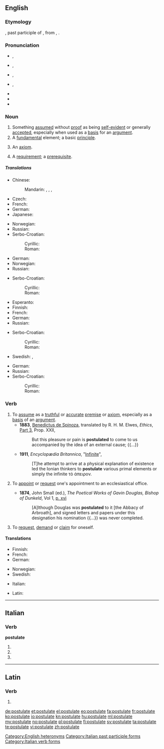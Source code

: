 ==English==
{{was wotd|2008|September|18}}
{{wikipedia}}

===Etymology===
{{etyl|ML.}} {{term|postulātum}}, past participle of {{term|postulare|postulāre|lang=la|to assume" later "to appoint or request ecclesiastical appointment|lang=la}}, from {{etyl|la}}, {{term|postulo|postulō|request|lang=la}}.

===Pronunciation===
* {{a|UK|noun}} {{IPA|/ˈpɒs.tjʊ.lət/}}, {{X-SAMPA|/"pQs.tjU.l@t/}}
* {{a|UK|verb}} {{IPA|/ˈpɒs.tjʊ.leɪt/}}, {{X-SAMPA|/"pQs.tjU.leIt/}}
* {{a|US|noun}} {{IPA|/ˈpɑs.tʃə.lət /|/ˈpɑs.tjə.lət/}}, {{X-SAMPA|/"pAs.tS@.l@t/|/"pAs.tj@.l@t/}}
* {{a|US|verb}} {{IPA|/ˈpɑs.tʃə.leɪt /|/ˈpɑs.tjə.leɪt/}}, {{X-SAMPA|/"pAs.tS@.l@t/|/"pAs.tj@.leIt/}}
* {{audio|en-us-postulate-noun.ogg|Audio (US, noun)}}
* {{audio|en-us-postulate-verb.ogg|Audio (US, verb)}}
* {{hyphenation|pos|tu|late}}

===Noun===
{{en-noun}}

# Something [[assume]]d without [[proof]] as being [[self-evident]] or generally [[accept]]ed, especially when used as a [[basis]] for an [[argument]].
# A [[fundamental]] element; a basic [[principle]].
# {{logic}} An [[axiom]].
# A [[requirement]]; a [[prerequisite]].

=====Translations=====
{{trans-top|something assumed without proof as being self-evident or generally accepted}}
* Chinese:
*: Mandarin: {{t|cmn|公設|sc=Hani}}, {{t|cmn|公设|tr=gōngshè|sc=Hani}}, {{t|cmn|公準|sc=Hani}}, {{t|cmn|公准|tr=gōngzhǔn|sc=Hani}}
* Czech: {{t-|cs|postulát|m}}
* French: {{t+|fr|postulat|m}}
* German: {{t+|de|Postulat|n}}
* Japanese: {{t-|ja|公準|tr= こうじゅん, kōjun|sc=Jpan}}
{{trans-mid}}
* Norwegian: {{t-|no|postulat|n}}
* Russian: {{t+|ru|постулат|m|tr=postulát|sc=Cyrl}}
* Serbo-Croatian:
*: Cyrillic: {{t-|sh|постулат|m}}
*: Roman: {{t-|sh|postulat|m}}
{{trans-bottom}}

{{trans-top|fundamental element; basic principle}}
* German: {{t+|de|Postulat|n}}
* Norwegian: {{t-|no|postulat|n}}
* Russian: {{t+|ru|постулат|m|tr=postulát|sc=Cyrl}}
{{trans-mid}}
* Serbo-Croatian:
*: Cyrillic: {{t-|sh|постулат|m}}
*: Roman: {{t-|sh|postulat|m}}
{{trans-bottom}}

{{trans-top|logic: an axiom}}
* Esperanto: {{t-|eo|postulato}}
* Finnish: {{t-|fi|oletus}}
* French: {{t+|fr|postulat|m}}
* German: {{t+|de|Postulat|n}}
* Russian: {{t+|ru|постулат|m|tr=postulát|sc=Cyrl}}
{{trans-mid}}
* Serbo-Croatian:
*: Cyrillic: {{t-|sh|постулат|m}}
*: Roman: {{t-|sh|postulat|m}}
* Swedish: {{t-|sv|postulat}}, {{t+|sv|axiom}}
{{trans-bottom}}

{{trans-top|requirement, prerequisite}}
* German: {{t+|de|Voraussetzung|f}}
* Russian: {{t+|ru|постулат|m|tr=postulát|sc=Cyrl}}
* Serbo-Croatian:
*: Cyrillic: {{t-|sh|постулат|m}}
*: Roman: {{t-|sh|postulat|m}}
{{trans-mid}}
{{trans-bottom}}

===Verb===
{{en-verb|postulat|ing}}

# To [[assume]] as a [[truthful]] or [[accurate]] [[premise]] or [[axiom]], especially as a [[basis]] of an [[argument]].
#* '''1883''', [[w:Benedictus de Spinoza|Benedictus de Spinoza]], translated by R. H. M. Elwes, ''Ethics'', [[s:Ethics_(Spinoza)/Part_3|Part 3]], Prop. XXII,
#*: But this pleasure or pain is '''postulated''' to come to us accompanied by the idea of an external cause; {{...}}
#* '''1911''', ''Encyclopædia Britannica'', "[[s:1911_Encyclopædia_Britannica/Infinite|Infinite]]",
#*: [T]he attempt to arrive at a physical explanation of existence led the Ionian thinkers to '''postulate''' various primal elements or simply the infinite τὸ ἀπειρον.
# {{ambitransitive}} {{Christianity|historical}} To [[appoint]] or [[request]] one's appointment to an ecclesiastical office.
#* '''1874''', John Small (ed.), ''The Poetical Works of Gavin Douglas, Bishop of Dunkeld'', Vol 1, [http://books.google.ca/books?id=y-Q0AAAAMAAJ&pg=PR18-IA16&dq=postulated p. xvi]
#*: [A]lthough Douglas was '''postulated''' to it [the Abbacy of Arbroath], and signed letters and papers under this designation his nomination {{...}} was never completed.
# {{ambitransitive}} {{obsolete}} To [[request]], [[demand]] or [[claim]] for oneself.

====Translations====

{{trans-top|To assume as a premise}}
* Finnish: {{t-|fi|postuloida}}
* French: {{t+|fr|postuler}}
* German: {{t+|de|postulieren}}
{{trans-mid}}
* Norwegian: {{t+|no|postulere}}
* Swedish: {{t+|sv|postulera}}
{{trans-bottom}}
{{trans-top|To appoint to an ecclesiastic position}}
* Italian: {{t-|it|postulare}}
{{trans-mid}}
{{trans-bottom}}
{{trans-top|To demand or claim}}
* Latin: {{t-|la|postulo|alt=postulō}}
{{trans-mid}}
{{trans-bottom}}

[[Category:English heteronyms]]

----

==Italian==

===Verb===
'''postulate'''

# {{conjugation of|postulare||2|p|pres|ind|lang=it}}
# {{conjugation of|postulare||2|p|imp|lang=it}}
# {{form of|[[feminine|Feminine]] plural|postulato}}

[[Category:Italian past participle forms]]
[[Category:Italian verb forms]]

----

==Latin==

===Verb===
{{la-verb-form|postulāte}}

# {{conjugation of|postulo|postulō|1|p|pres|act|imp|lang=la}}

[[de:postulate]]
[[et:postulate]]
[[el:postulate]]
[[eo:postulate]]
[[fa:postulate]]
[[fr:postulate]]
[[ko:postulate]]
[[io:postulate]]
[[kn:postulate]]
[[hu:postulate]]
[[ml:postulate]]
[[my:postulate]]
[[no:postulate]]
[[pl:postulate]]
[[fi:postulate]]
[[sv:postulate]]
[[ta:postulate]]
[[te:postulate]]
[[vi:postulate]]
[[zh:postulate]]